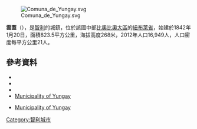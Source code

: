 [[Image:Comuna_de_Yungay.svg|right]]

'''雲蓋'''（{{lang-es|Yungay}}），是[[智利|智利]]的城鎮，位於該國中部[[比奧比奧大區|比奧比奧大區]]的[[紐布萊省|紐布萊省]]，始建於1842年1月20日，面積823.5平方公里，海拔高度268米，2012年人口16,949人，人口密度每平方公里21人。

{{Coord|37|7|11|S|72|1|9|W|display=title}}

==參考資料==
*{{cite web |url= http://www.yungay.cl/ |title= Municipality of Yungay |accessdate=1 September 2010|language=es}}
*{{cite web |url=http://www.subdere.gov.cl/1510/article-67514.html |title=Government of Chile: SUBDERE - Alcaldes and Councilors |accessdate=1 September 2010 |language=es |deadurl=yes |archiveurl=https://web.archive.org/web/20070118234321/http://www.subdere.gov.cl/1510/article-67514.html |archivedate=2007-01-18}}
*{{cite web |url= http://www.ine.cl/canales/chile_estadistico/censos_poblacion_vivienda/censo_pobl_vivi.php |title= National Statistics Institute |accessdate=1 September 2010|language=es}}
*[http://www.yungay.cl/ Municipality of Yungay]
* {{es icon}} [http://www.yungay.cl/ Municipality of Yungay]

{{Chile-geo-stub}}
[[Category:智利城市|Category:智利城市]]